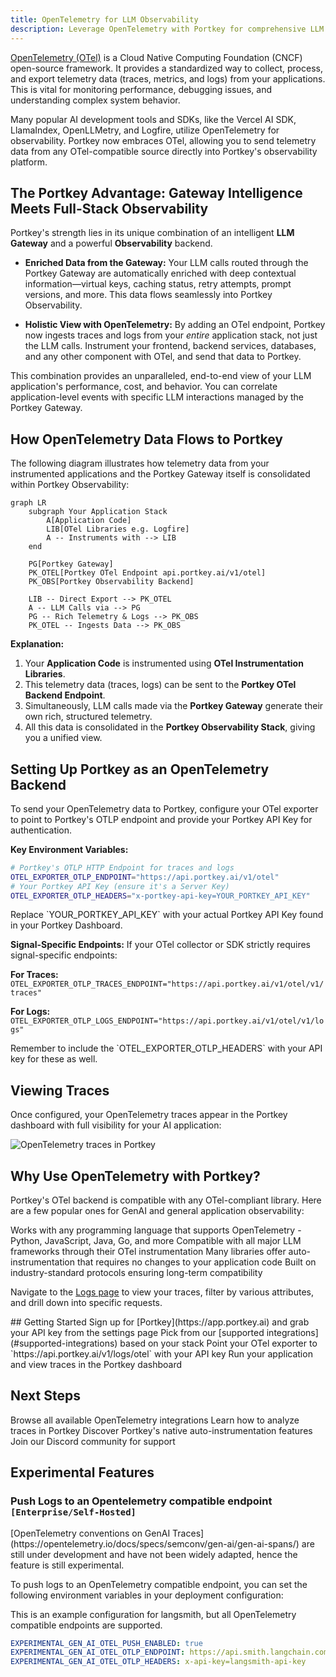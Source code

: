 ```yaml
---
title: OpenTelemetry for LLM Observability
description: Leverage OpenTelemetry with Portkey for comprehensive LLM application observability, combining gateway insights with full-stack telemetry.
---
```


[OpenTelemetry (OTel)](https://opentelemetry.io/) is a Cloud Native Computing Foundation (CNCF) open-source framework. It provides a standardized way to collect, process, and export telemetry data (traces, metrics, and logs) from your applications. This is vital for monitoring performance, debugging issues, and understanding complex system behavior.

Many popular AI development tools and SDKs, like the Vercel AI SDK, LlamaIndex, OpenLLMetry, and Logfire, utilize OpenTelemetry for observability. Portkey now embraces OTel, allowing you to send telemetry data from any OTel-compatible source directly into Portkey's observability platform.

## The Portkey Advantage: Gateway Intelligence Meets Full-Stack Observability

Portkey's strength lies in its unique combination of an intelligent **LLM Gateway** and a powerful **Observability** backend.

- **Enriched Data from the Gateway:** Your LLM calls routed through the Portkey Gateway are automatically enriched with deep contextual information—virtual keys, caching status, retry attempts, prompt versions, and more. This data flows seamlessly into Portkey Observability.

- **Holistic View with OpenTelemetry:** By adding an OTel endpoint, Portkey now ingests traces and logs from your *entire* application stack, not just the LLM calls. Instrument your frontend, backend services, databases, and any other component with OTel, and send that data to Portkey.

This combination provides an unparalleled, end-to-end view of your LLM application's performance, cost, and behavior. You can correlate application-level events with specific LLM interactions managed by the Portkey Gateway.

## How OpenTelemetry Data Flows to Portkey

The following diagram illustrates how telemetry data from your instrumented applications and the Portkey Gateway itself is consolidated within Portkey Observability:

```mermaid
graph LR
    subgraph Your Application Stack
        A[Application Code]
        LIB[OTel Libraries e.g. Logfire]
        A -- Instruments with --> LIB
    end

    PG[Portkey Gateway]
    PK_OTEL[Portkey OTel Endpoint api.portkey.ai/v1/otel]
    PK_OBS[Portkey Observability Backend]

    LIB -- Direct Export --> PK_OTEL
    A -- LLM Calls via --> PG
    PG -- Rich Telemetry & Logs --> PK_OBS
    PK_OTEL -- Ingests Data --> PK_OBS
````

**Explanation:**

1. Your **Application Code** is instrumented using **OTel Instrumentation Libraries**.
2. This telemetry data (traces, logs) can be sent to the **Portkey OTel Backend Endpoint**.
3. Simultaneously, LLM calls made via the **Portkey Gateway** generate their own rich, structured telemetry.
4. All this data is consolidated in the **Portkey Observability Stack**, giving you a unified view.

## Setting Up Portkey as an OpenTelemetry Backend

To send your OpenTelemetry data to Portkey, configure your OTel exporter to point to Portkey's OTLP endpoint and provide your Portkey API Key for authentication.

**Key Environment Variables:**

```bash
# Portkey's OTLP HTTP Endpoint for traces and logs
OTEL_EXPORTER_OTLP_ENDPOINT="https://api.portkey.ai/v1/otel"
# Your Portkey API Key (ensure it's a Server Key)
OTEL_EXPORTER_OTLP_HEADERS="x-portkey-api-key=YOUR_PORTKEY_API_KEY"
```

<Note>
  Replace `YOUR_PORTKEY_API_KEY` with your actual Portkey API Key found in your Portkey Dashboard.
</Note>


**Signal-Specific Endpoints:**
  If your OTel collector or SDK strictly requires signal-specific endpoints:

**For Traces:**
`OTEL_EXPORTER_OTLP_TRACES_ENDPOINT="https://api.portkey.ai/v1/otel/v1/traces"`

**For Logs:**
`OTEL_EXPORTER_OTLP_LOGS_ENDPOINT="https://api.portkey.ai/v1/otel/v1/logs"`


<Note>
Remember to include the `OTEL_EXPORTER_OTLP_HEADERS` with your API key for these as well.
</Note>

## Viewing Traces

Once configured, your OpenTelemetry traces appear in the Portkey dashboard with full visibility for your AI application:
<Frame>
  <img src="/images/product/opentelemetry.png" alt="OpenTelemetry traces in Portkey" />
</Frame>


## Why Use OpenTelemetry with Portkey?

Portkey's OTel backend is compatible with any OTel-compliant library. Here are a few popular ones for GenAI and general application observability:

<CardGroup cols={2}>
  <Card title="Language Agnostic" icon="globe">
    Works with any programming language that supports OpenTelemetry - Python, JavaScript, Java, Go, and more
  </Card>
  <Card title="Framework Support" icon="layer-group">
    Compatible with all major LLM frameworks through their OTel instrumentation
  </Card>
  <Card title="Zero Code Changes" icon="wand-magic-sparkles">
    Many libraries offer auto-instrumentation that requires no changes to your application code
  </Card>
  <Card title="Standards-Based" icon="certificate">
    Built on industry-standard protocols ensuring long-term compatibility
  </Card>
</CardGroup>


Navigate to the [Logs page](https://app.portkey.ai/logs) to view your traces, filter by various attributes, and drill down into specific requests.


<Card title="Supported OTel Libraries" icon="gear" href="/product/observability/opentelemetry/list-of-supported-otel-instrumenters">

</Card>
## Getting Started

<Steps>
  <Step title="Get your Portkey API key">
    Sign up for [Portkey](https://app.portkey.ai) and grab your API key from the settings page
  </Step>
  <Step title="Choose an instrumentation library">
    Pick from our [supported integrations](#supported-integrations) based on your stack
  </Step>
  <Step title="Configure the endpoint">
    Point your OTel exporter to `https://api.portkey.ai/v1/logs/otel` with your API key
  </Step>
  <Step title="Start tracing">
    Run your application and view traces in the Portkey dashboard
  </Step>
</Steps>

## Next Steps

<CardGroup cols={2}>
  <Card title="Explore Integrations" icon="puzzle-piece" href="/integrations/observability-integrations">
    Browse all available OpenTelemetry integrations
  </Card>
  <Card title="View Traces" icon="chart-line" href="/product/observability/logs">
    Learn how to analyze traces in Portkey
  </Card>
  <Card title="Auto-Instrumentation" icon="magic" href="/product/observability/auto-instrumentation">
    Discover Portkey's native auto-instrumentation features
  </Card>
  <Card title="Get Help" icon="discord" href="https://discord.gg/portkey">
    Join our Discord community for support
  </Card>
</CardGroup>

## Experimental Features

### Push Logs to an Opentelemetry compatible endpoint `[Enterprise/Self-Hosted]`
<Warning>
  [OpenTelemetry conventions on GenAI Traces](https://opentelemetry.io/docs/specs/semconv/gen-ai/gen-ai-spans/) are still under development and have not been widely adapted, hence the feature is still experimental.
</Warning>

To push logs to an OpenTelemetry compatible endpoint, you can set the following environment variables in your deployment configuration:

This is an example configuration for langsmith, but all OpenTelemetry compatible endpoints are supported.
```yaml
EXPERIMENTAL_GEN_AI_OTEL_PUSH_ENABLED: true
EXPERIMENTAL_GEN_AI_OTEL_OTLP_ENDPOINT: https://api.smith.langchain.com/otel
EXPERIMENTAL_GEN_AI_OTEL_OTLP_HEADERS: x-api-key=langsmith-api-key
```
